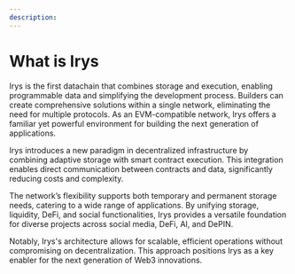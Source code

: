 ```yaml
---
description:
---
```


# What is Irys

Irys is the first datachain that combines storage and execution, enabling programmable data and simplifying the development process. Builders can create comprehensive solutions within a single network, eliminating the need for multiple protocols. As an EVM-compatible network, Irys offers a familiar yet powerful environment for building the next generation of applications.

Irys introduces a new paradigm in decentralized infrastructure by combining adaptive storage with smart contract execution. This integration enables direct communication between contracts and data, significantly reducing costs and complexity.

The network’s flexibility supports both temporary and permanent storage needs, catering to a wide range of applications. By unifying storage, liquidity, DeFi, and social functionalities, Irys provides a versatile foundation for diverse projects across social media, DeFi, AI, and DePIN.

Notably, Irys's architecture allows for scalable, efficient operations without compromising on decentralization. This approach positions Irys as a key enabler for the next generation of Web3 innovations.
